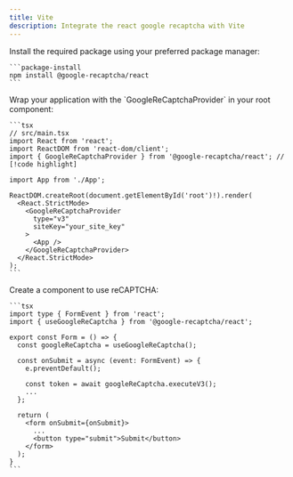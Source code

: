 ```yaml
---
title: Vite
description: Integrate the react google recaptcha with Vite
---
```



<Steps>
  <Step title="Installation">
    Install the required package using your preferred package manager:

    ```package-install
    npm install @google-recaptcha/react
    ```

  </Step>

  <Step title="Provider Setup">
    Wrap your application with the `GoogleReCaptchaProvider` in your root component:

    ```tsx
    // src/main.tsx
    import React from 'react';
    import ReactDOM from 'react-dom/client';
    import { GoogleReCaptchaProvider } from '@google-recaptcha/react'; // [!code highlight]

    import App from './App';

    ReactDOM.createRoot(document.getElementById('root')!).render(
      <React.StrictMode>
        <GoogleReCaptchaProvider
          type="v3"
          siteKey="your_site_key"
        >
          <App />
        </GoogleReCaptchaProvider>
      </React.StrictMode>
    );
    ```

  </Step>

  <Step title="Client Component Usage">
    Create a component to use reCAPTCHA:

    ```tsx
    import type { FormEvent } from 'react';
    import { useGoogleReCaptcha } from '@google-recaptcha/react';

    export const Form = () => {
      const googleReCaptcha = useGoogleReCaptcha();

      const onSubmit = async (event: FormEvent) => {
        e.preventDefault();

        const token = await googleReCaptcha.executeV3();
        ...
      };

      return (
        <form onSubmit={onSubmit}>
          ...
          <button type="submit">Submit</button>
        </form>
      );
    }
    ```

  </Step>
</Steps>
